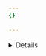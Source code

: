 ```yaml
---
{}

---
```




<Details header="Provider-specific instructions">

This is not an exhaustive list of provider-specific instructions, but the following links may be helpful:

* [Ionos](https://www.ionos.com/help/domains/using-your-own-name-servers/using-your-own-name-servers-for-a-domain/)
* [101Domain](https://help.101domain.com/kb/managing-name-server-records)
* [Amazon](https://docs.aws.amazon.com/Route53/latest/DeveloperGuide/domain-name-servers-glue-records.html#domain-name-servers-glue-records-adding-changing)
* [Blacknight](https://help.blacknight.com/hc/en-us/articles/212512229-Changing-nameservers-in-cp-blacknight-com)
* [BlueHost](https://www.bluehost.com/help/article/custom-nameservers)
* [DirectNIC](https://directnic.com/knowledge/article/33:how%2Bdo%2Bi%2Bmodify%2Bname%2Bservers%2Bfor%2Bmy%2Bdomain%2Bname%253F)
* [DNSMadeEasy](http://www.dnsmadeeasy.com/support/faq/)
* [Domain.com](https://www.domain.com/help/article/domain-management-how-to-update-nameservers)
* [Dotster](https://www.dotster.com/help/article/domain-management-how-to-update-nameservers)
* [DreamHost](https://help.dreamhost.com/hc/en-us/articles/360038897151)
* [EasyDNS](https://kb.easydns.com/knowledge/settingchanging-nameservers/)
* [Enom](https://help.enom.com/hc/en-us/articles/115000486451-Nameservers-NS)
* [Fast Domain](https://www.fastdomain.com/hosting/help/transfer_client_start)
* [FlokiNET](https://billing.flokinet.is/index.php?rp=/knowledgebase/57/Nameserver-and-DNS-records.html)
* [Gandi](https://docs.gandi.net/en/domain_names/common_operations/changing_nameservers.html)
* [GoDaddy](https://www.godaddy.com/help/change-nameservers-for-your-domain-names-664)
* [HostGator](https://www.hostgator.com/help/article/changing-name-servers)
* [Hostico](https://hostico.ro/docs/setarea-nameserverelor-din-contul-de-client-hostico/)
* [HostMonster](https://my.hostmonster.com/cgi/help/222)
* [Hover](https://support.hover.com/support/solutions/articles/201000064742-changing-your-domain-nameservers)
* [Internetdbs](https://faq.internetbs.net/hc/en-gb/articles/4516921367837-How-to-update-Nameservers-for-a-domain)
* [iPage](https://www.ipage.com/help/article/domain-management-how-to-update-nameservers)
* [MelbourneIT](https://support.melbourneit.au/docs/how-do-i-manage-my-dns-on-cpanel)
* [Moniker](https://support.moniker.com/hc/en-gb/articles/10101271418653-How-to-update-Nameservers-for-a-domain)
* [Name.com](https://www.name.com/support/articles/205934457-registering-custom-nameservers)
* [Namecheap](https://www.namecheap.com/support/knowledgebase/article.aspx/767/10/how-can-i-change-the-nameservers-for-my-domain)
* [Network Solutions](https://www.networksolutions.com/manage-it/edit-nameservers.jsp)
* [OVH](https://docs.ovh.com/gb/en/domains/web_hosting_general_information_about_dns_servers/#step-2-edit-your-domains-dns-servers)
* [Porkbun](https://kb.porkbun.com/article/22-how-to-change-your-nameservers)
* [Rackspace](https://support.rackspace.com/how-to/rackspace-name-servers/)
* [Register](https://www.register.com/knowledge)
* [Squarespace](https://support.squarespace.com/hc/articles/4404183898125-Nameservers-and-DNSSEC-for-Squarespace-managed-domains#toc-open-the-domain-s-advanced-settings)
* [Site5](https://kb.site5.com/dns-2/custom-nameservers/)
* [Softlayer](https://cloud.ibm.com/docs/dns?topic=dns-add-edit-or-delete-custom-name-servers-for-a-domain)
* [Yola](https://helpcenter.yola.com/hc/articles/360012492660-Changing-your-name-servers)


</Details>

